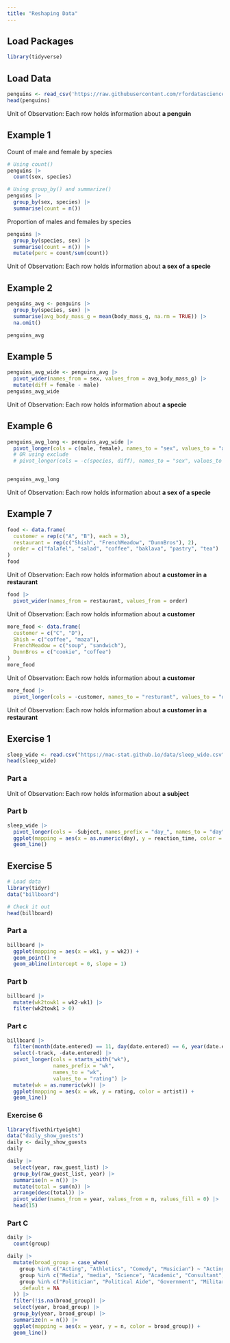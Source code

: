 ```yaml
---
title: "Reshaping Data"
---
```


## Load Packages
```r
library(tidyverse)
```

## Load Data
```r
penguins <- read_csv('https://raw.githubusercontent.com/rfordatascience/tidytuesday/master/data/2020/2020-07-28/penguins.csv')
head(penguins)
```

Unit of Observation: Each row holds information about **a penguin**

## Example 1

Count of male and female by species

```r
# Using count()
penguins |> 
  count(sex, species)
```

```r
# Using group_by() and summarize()
penguins |> 
  group_by(sex, species) |> 
  summarise(count = n())
```


Proportion of males and females by species

```r
penguins |> 
  group_by(species, sex) |> 
  summarise(count = n()) |> 
  mutate(perc = count/sum(count))
```

Unit of Observation: Each row holds information about **a sex of a specie**

## Example 2
```r
penguins_avg <- penguins |> 
  group_by(species, sex) |> 
  summarise(avg_body_mass_g = mean(body_mass_g, na.rm = TRUE)) |> 
  na.omit()

penguins_avg
```

## Example 5
```r
penguins_avg_wide <- penguins_avg |> 
  pivot_wider(names_from = sex, values_from = avg_body_mass_g) |> 
  mutate(diff = female - male)
penguins_avg_wide
```

Unit of Observation: Each row holds information about **a specie**

## Example 6
```r
penguins_avg_long <- penguins_avg_wide |> 
  pivot_longer(cols = c(male, female), names_to = "sex", values_to = "avg_body_mass_g")
  # OR using exclude
  # pivot_longer(cols = -c(species, diff), names_to = "sex", values_to = "avg_body_mass_g")


penguins_avg_long
```

Unit of Observation: Each row holds information about **a sex of a specie**

## Example 7
```r
food <- data.frame(
  customer = rep(c("A", "B"), each = 3),
  restaurant = rep(c("Shish", "FrenchMeadow", "DunnBros"), 2),
  order = c("falafel", "salad", "coffee", "baklava", "pastry", "tea")
)
food
```

Unit of Observation: Each row holds information about **a customer in a restaurant**

```r
food |> 
  pivot_wider(names_from = restaurant, values_from = order)
```

Unit of Observation: Each row holds information about **a customer**

```r
more_food <- data.frame(
  customer = c("C", "D"),
  Shish = c("coffee", "maza"),
  FrenchMeadow = c("soup", "sandwich"),
  DunnBros = c("cookie", "coffee")
)
more_food
```

Unit of Observation: Each row holds information about **a customer**

```r
more_food |> 
  pivot_longer(cols = -customer, names_to = "resturant", values_to = "order")
```
Unit of Observation: Each row holds information about **a customer in a restaurant**


## Exercise 1
```r
sleep_wide <- read.csv("https://mac-stat.github.io/data/sleep_wide.csv")
head(sleep_wide)
```

### Part a

Unit of Observation: Each row holds information about **a subject**


### Part b
```r
sleep_wide |> 
  pivot_longer(cols = -Subject, names_prefix = "day_", names_to = "day", values_to = "reaction_time") |> 
  ggplot(mapping = aes(x = as.numeric(day), y = reaction_time, color = as.factor(Subject))) +
  geom_line()
```

## Exercise 5
```r
# Load data
library(tidyr)
data("billboard")

# Check it out
head(billboard)
```

### Part a

```r
billboard |> 
  ggplot(mapping = aes(x = wk1, y = wk2)) +
  geom_point() +
  geom_abline(intercept = 0, slope = 1)
```

### Part b
```r
billboard |> 
  mutate(wk2towk1 = wk2-wk1) |> 
  filter(wk2towk1 > 0)
```

### Part c
```r
billboard |> 
  filter(month(date.entered) == 11, day(date.entered) == 6, year(date.entered) == 1999) |> 
  select(-track, -date.entered) |> 
  pivot_longer(cols = starts_with("wk"),
               names_prefix = "wk",
               names_to = "wk",
               values_to = "rating") |> 
  mutate(wk = as.numeric(wk)) |> 
  ggplot(mapping = aes(x = wk, y = rating, color = artist)) +
  geom_line()
```

### Exercise 6
```r
library(fivethirtyeight)
data("daily_show_guests")
daily <- daily_show_guests
daily
```

```r
daily |> 
  select(year, raw_guest_list) |> 
  group_by(raw_guest_list, year) |> 
  summarise(n = n()) |> 
  mutate(total = sum(n)) |> 
  arrange(desc(total)) |> 
  pivot_wider(names_from = year, values_from = n, values_fill = 0) |> 
  head(15)
```

### Part C
```r
daily |> 
  count(group)
```

```r
daily |> 
  mutate(broad_group = case_when(
    group %in% c("Acting", "Athletics", "Comedy", "Musician") ~ "Acting, Comedy & Musician",
    group %in% c("Media", "media", "Science", "Academic", "Consultant", "Clergy") ~ "Media",
    group %in% c("Politician", "Political Aide", "Government", "Military", "Business", "Advocacy") ~ "Government and Politics",
    .default = NA
  )) |> 
  filter(!is.na(broad_group)) |> 
  select(year, broad_group) |> 
  group_by(year, broad_group) |> 
  summarize(n = n()) |> 
  ggplot(mapping = aes(x = year, y = n, color = broad_group)) +
  geom_line()
```

